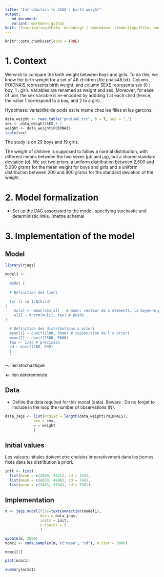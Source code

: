 ```yaml
---
title: "Introduction to JAGS : birth weight"
output:
   md_document:
   variant: markdown_github
knit: (function(inputFile, encoding) { rmarkdown::render(inputFile, encoding = encoding, output_file = paste0(dirname(inputFile),'/README.md')) })
---
```


```r
knitr::opts_chunk$set(echo = TRUE) 
```

# 1. Context

We wish to compare the birth weight between boys and girls. To do this, we know the birth weight for a set of 48 children (file pnais48.txt). Column POIDNAIS represents birth weight, and column SEXE represents sex (0 : boy, 1 : girl). Variables are renamed as weight and sex. Moreover, for ease of use, the sex variable is re-encoded by addding 1 at each child (hence, the value 1 correspond to a boy, and 2 to a girl).

Hypothese: variabilité de poids est le meme chez les filles et les garcons.

```r
data_weight <- read.table("pnais48.txt", h = T, sep = ",")
sex <- data_weight$SEX + 1
weight <- data_weight$POIDNAIS
table(sex)
```

The study is on 29 boys and 19 girls.

The weight of children is supposed to follow a normal distribution, with different means between the two sexes (µb and µg), but a shared standard deviation (σ). We set two priors: a uniform distribution between 2,500 and 5,000 grams for the mean weight for boys and girls and a uniform distribution between 200 and 800 grams for the standard deviation of the weight.

# 2. Model formalization

* Set up the DAG associated to the model, specifying stochastic and deterministic links.
(mettre schema)

# 3. Implementation of the model

## Model
```r
library(rjags)

model1 <-
  "
  model {
  
  # Definition des liens
  
  for (i in 1:Nchild)
{
    mu[i] <- mean[sex[i]]   # mean: vecteur de 2 elements, la moyenne pour les garcons et la                             moyenne pour les filles
    w[i] ~ dnorm(mu[i], tau) # poids
}

  # Definition des distributions a priori  
  mean[1] ~ dunif(2500, 5000) # supposition de l'a priori
  mean[2] ~ dunif(2500, 5000)
  tau <- 1/sd # precision
  sd ~ dunif(200, 800)
  }
  "
```

**~**: lien stochastique 

**<-**: lien detereministe 

## Data

* Define the data required for this model (data).
Beware : Do no forget to include in the loop the number of observations (N).

```r
data_jags <- list(Nchild = length(data_weight$POIDNAIS),
             sex = sex,
             w = weight
             )
```

## Initial values

Les valeurs initiales doivent etre choisies imperativement dans les bornes fixés dans les distribution à priori.
```r
init <- list(
  list(mean = c(2600, 2621), sd = 243),
  list(mean = c(4890, 4800), sd = 744),
  list(mean = c(3403, 3534), sd = 538))
```

## Implementation

```r
m <- jags.model(file=textConnection(model1),
                data = data_jags,
                inits = init,
                n.chains = 3
                )

update(m, 3000)
mcmc1 <- coda.samples(m, c("mean", "sd"), n.iter = 5000)
```

```r
mcmc1[1]
```

```r
plot(mcmc1)
```

```r
summary(mcmc1)
```

